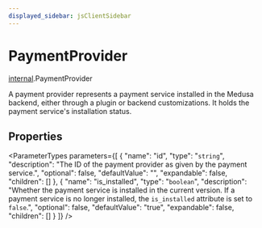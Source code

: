 ```yaml
---
displayed_sidebar: jsClientSidebar
---
```



# PaymentProvider

[internal](../../modules/internal.mdx).PaymentProvider

A payment provider represents a payment service installed in the Medusa backend, either through a plugin or backend customizations. It holds the payment service's installation status.

## Properties

<ParameterTypes parameters={[
  {
    "name": "id",
    "type": "`string`",
    "description": "The ID of the payment provider as given by the payment service.",
    "optional": false,
    "defaultValue": "",
    "expandable": false,
    "children": []
  },
  {
    "name": "is_installed",
    "type": "`boolean`",
    "description": "Whether the payment service is installed in the current version. If a payment service is no longer installed, the `is_installed` attribute is set to `false`.",
    "optional": false,
    "defaultValue": "true",
    "expandable": false,
    "children": []
  }
]} />
